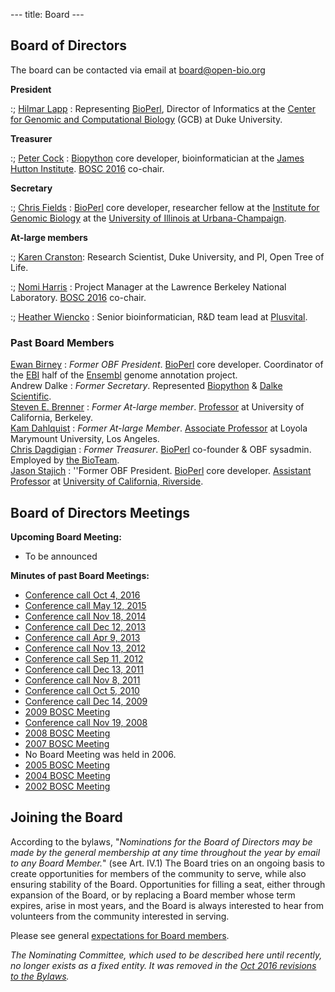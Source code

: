 ---
title: Board
---

== Board of Directors ==
The board can be contacted via email at [mailto:board@open-bio.org board@open-bio.org]

'''President'''
:; [http://lappland.io/ Hilmar Lapp] : Representing [[bp:BioPerl|BioPerl]], Director of Informatics at the [http://genome.duke.edu/ Center for Genomic and Computational Biology] (GCB) at Duke University.

'''Treasurer'''
:; <span class="plainlinks">[http://www.hutton.ac.uk/staff/peter-cock Peter Cock]</span> : [[bp:Biopython|Biopython]] core developer, bioinformatician at the [http://www.hutton.ac.uk/ James Hutton Institute]. [[BOSC 2016]] co-chair.

'''Secretary'''
:; [[bp:Christopher_Fields|Chris Fields]] : [[bp:BioPerl|BioPerl]] core developer, researcher fellow at the [http://www.igb.uiuc.edu/ Institute for Genomic Biology] at the [http://www.uiuc.edu/ University of Illinois at Urbana-Champaign].

'''At-large members'''

:; <span class="plainlinks">[https://github.com/kcranston Karen Cranston]</span>: Research Scientist, Duke University, and PI, Open Tree of Life.

:; <span class="plainlinks">[http://www.linkedin.com/in/nomiharris Nomi Harris]</span> : Project Manager at the Lawrence Berkeley National Laboratory. [[BOSC 2016]] co-chair.

:; <span class="plainlinks">[https://twitter.com/hlwiencko Heather Wiencko]</span> : Senior bioinformatician, R&D team lead at [https://twitter.com/HLWiencko Plusvital].

=== Past Board Members ===
; [[bp:Ewan Birney|Ewan Birney]] : ''Former OBF President''.  [[bp:BioPerl|BioPerl]] core developer.  Coordinator of the [http://www.ebi.ac.uk EBI] half of the [http://www.ensembl.org Ensembl] genome annotation project.
; Andrew Dalke : ''Former Secretary''. Represented [http://www.biopython.org Biopython] & [http://www.dalkescientific.com Dalke Scientific].
; [[bp:Steven Brenner|Steven E. Brenner]] : ''Former At-large member''. [http://compbio.berkeley.edu Professor] at University of California, Berkeley.
; [[User:Kdahlquist|Kam Dahlquist]] : ''Former At-large Member''. [http://myweb.lmu.edu/kdahlqui/ Associate Professor] at Loyola Marymount University, Los Angeles.
; [[bp:Chris Dagdigian|Chris Dagdigian]] : ''Former Treasurer''. [[bp:BioPerl|BioPerl]] co-founder & OBF sysadmin. Employed by [http://www.bioteam.net the BioTeam].
; [[bp:Jason Stajich|Jason Stajich]] : ''Former OBF President. [[bp:BioPerl|BioPerl]] core developer. [http://stajichlab.fungalgenomes.org Assistant Professor] at [http://www.ucr.edu/ University of California, Riverside].

== Board of Directors Meetings ==

'''Upcoming Board Meeting:'''
* To be announced

'''Minutes of past Board Meetings:'''
* [[Minutes:2016_Oct_ConfCall| Conference call Oct 4, 2016]]
* [[Minutes:2015_May_ConfCall| Conference call May 12, 2015]]
* [[Minutes:2014_Nov_ConfCall| Conference call Nov 18, 2014]]
* [[Minutes:2013_Dec_ConfCall| Conference call Dec 12, 2013]]
* [[Minutes:2013_Apr_ConfCall| Conference call Apr 9, 2013]]
* [[Minutes:2012_Nov_ConfCall| Conference call Nov 13, 2012]]
* [[Minutes:2012_Sep_ConfCall| Conference call Sep 11, 2012]]
* [[Minutes:2011_Dec_ConfCall| Conference call Dec 13, 2011]]
* [[Minutes:2011_ConfCall| Conference call Nov 8, 2011]]
* [[Minutes:2010_ConfCall| Conference call Oct 5, 2010]]
* [[Minutes:2009_ConfCall|Conference call Dec 14, 2009]]
* [[Minutes:2009 BOSC Meeting| 2009 BOSC Meeting]]
* [[Minutes:2008_ConfCall|Conference call Nov 19, 2008]] 
* [[Minutes:2008 BOSC Meeting| 2008 BOSC Meeting]]
* [[Minutes:2007 BOSC Meeting| 2007 BOSC Meeting]]
* No Board Meeting was held in 2006. 
* [[Minutes:2005 BOSC Meeting| 2005 BOSC Meeting]]
* [[Minutes:2004 BOSC Meeting| 2004 BOSC Meeting]]
* [[Minutes:2002 BOSC Meeting| 2002 BOSC Meeting]]

== Joining the Board ==

According to the bylaws, "''Nominations for the Board of Directors may be made by the general membership at any time throughout the year by email to any Board Member.''" (see Art. IV.1)  The Board tries on an ongoing basis to create opportunities for members of the community to serve, while also ensuring stability of the Board. Opportunities for filling a seat, either through expansion of the Board, or by replacing a Board member whose term expires, arise in most years, and the Board is always interested to hear from volunteers from the community interested in serving. 

Please see general [[Board/Expectations|expectations for Board members]].

''The Nominating Committee, which used to be described here until recently, no longer exists as a fixed entity. It was removed in the [https://github.com/OBF/obf-docs/pull/28 Oct 2016 revisions to the Bylaws].''